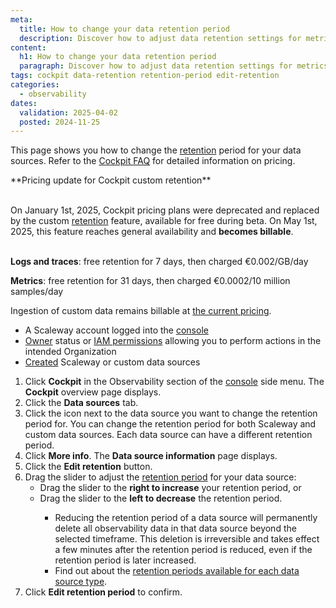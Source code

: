 ```yaml
---
meta:
  title: How to change your data retention period
  description: Discover how to adjust data retention settings for metrics, logs, and traces in Cockpit.
content:
  h1: How to change your data retention period
  paragraph: Discover how to adjust data retention settings for metrics, logs, and traces in Cockpit.
tags: cockpit data-retention retention-period edit-retention
categories:
  - observability
dates:
  validation: 2025-04-02
  posted: 2024-11-25
---
```


This page shows you how to change the [retention](/cockpit/concepts/#retention) period for your data sources. Refer to the [Cockpit FAQ](/cockpit/faq/) for detailed information on pricing.

<Message type="note">
 **Pricing update for Cockpit custom retention** <br /><br />

 On January 1st, 2025, Cockpit pricing plans were deprecated and replaced by the custom [retention](/cockpit/concepts/#retention) feature, available for free during beta.
 On May 1st, 2025, this feature reaches general availability and **becomes billable**. <br /><br />

 **Logs and traces**: free retention for 7 days, then charged €0.002/GB/day

 **Metrics**: free retention for 31 days, then charged €0.0002/10 million samples/day

 Ingestion of custom data remains billable at [the current pricing](/cockpit/faq/#how-am-i-billed-for-using-cockpit-with-custom-data).
</Message>

<Macro id="requirements" />

  - A Scaleway account logged into the [console](https://console.scaleway.com)
  - [Owner](/iam/concepts/#owner) status or [IAM permissions](/iam/concepts/#permission) allowing you to perform actions in the intended Organization
  - [Created](/cockpit/how-to/create-external-data-sources) Scaleway or custom data sources

1. Click **Cockpit** in the Observability section of the [console](https://console.scaleway.com/) side menu. The **Cockpit** overview page displays.
2. Click the **Data sources** tab.
3. Click the <Icon name="more" /> icon next to the data source you want to change the retention period for.
        <Message type="tip">
         You can change the retention period for both Scaleway and custom data sources. Each data source can have a different retention period.
        </Message>
4. Click **More info**. The **Data source information** page displays.
5. Click the **Edit retention** button.
6. Drag the slider to adjust the [retention period](/cockpit/concepts/#retention) for your data source:
    - Drag the slider to the **right to increase** your retention period, or
    - Drag the slider to the **left to decrease** the retention period.
        <Message type="important">
         - Reducing the retention period of a data source will permanently delete all observability data in that data source beyond the selected timeframe. This deletion is irreversible and takes effect a few minutes after the retention period is reduced, even if the retention period is later increased.
         - Find out about the [retention periods available for each data source type](/cockpit/concepts/#retention).
        </Message>
7. Click **Edit retention period** to confirm.